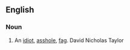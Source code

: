 ==English==

===Noun===
{{en-noun}}

# {{slang|derogatory}} An [[idiot]], [[asshole]], [[fag]]. David Nicholas Taylor